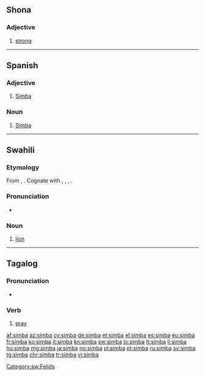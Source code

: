 {{also|Simba}}
==Shona==

===Adjective===
{{head|sn|adjective}}

# [[strong]]

----
==Spanish==

===Adjective===
{{es-adj}}

# [[Simba]]
	
===Noun===
{{es-noun|m|-}}

# [[Simba]] {{gloss|language}}

----
==Swahili==

===Etymology===
From {{etyl|bnt-pro|sw}} {{m|bnt-pro|*cimba}}, {{m|bnt-pro|*-cmbá}}. Cognate with {{cog|nym|nshimba}}, {{cog|umb|simbe}}, {{cog|ve|tsimba}}, {{cog|zu|insimba}}.

===Pronunciation===
* {{IPA|/ˈsi.ᵐbɑ/|lang=sw}}

===Noun===
{{sw-noun|n}}

# [[lion]]

[[Category:sw:Felids]]

----

==Tagalog==

===Pronunciation===
* {{audio|Tl-PH-simba.ogg|Audio|lang=tl}}

===Verb===
{{head|tl|verb}}

# [[pray]]

[[af:simba]]
[[az:simba]]
[[cy:simba]]
[[de:simba]]
[[et:simba]]
[[el:simba]]
[[es:simba]]
[[eu:simba]]
[[fr:simba]]
[[ko:simba]]
[[it:simba]]
[[kn:simba]]
[[sw:simba]]
[[lo:simba]]
[[lt:simba]]
[[li:simba]]
[[hu:simba]]
[[mg:simba]]
[[ja:simba]]
[[no:simba]]
[[pl:simba]]
[[pt:simba]]
[[ru:simba]]
[[sv:simba]]
[[tg:simba]]
[[chr:simba]]
[[tr:simba]]
[[vi:simba]]